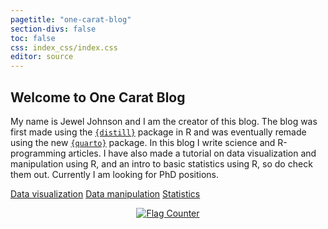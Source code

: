 ```yaml
---
pagetitle: "one-carat-blog"
section-divs: false
toc: false
css: index_css/index.css
editor: source
---
```

## Welcome to One Carat Blog

My name is Jewel Johnson and I am the creator of this blog. The blog was first made using the [`{distill}`](https://rstudio.github.io/distill/) package in R and was eventually remade using the new [`{quarto}`](https://quarto.org/) package. In this blog I write science and R-programming articles. I have also made a tutorial on data visualization and manipulation using R, and an intro to basic statistics using R, so do check them out. Currently I am looking for PhD positions.

::: {.hero-buttons}
[Data visualization](https://jeweljohnsonj.github.io/one-carat-blog/articles/data_viz/project1.html){#btn-index .btn-action .btn .btn-success .btn-lg role="button"}
[Data manipulation](https://jeweljohnsonj.github.io/one-carat-blog/articles/data_man/project5.html){#btn-index .btn-action .btn .btn-success .btn-lg role="button"}
[Statistics](https://jeweljohnsonj.github.io/one-carat-blog/articles/stat/project1.html){#btn-index .btn-action .btn .btn-success .btn-lg role="button"}
:::

<center>        
<a href="https://info.flagcounter.com/ynrK"><img src="https://s11.flagcounter.com/count2/ynrK/bg_000000/txt_FFFFFF/border_F0F0F0/columns_3/maxflags_9/viewers_0/labels_1/pageviews_1/flags_0/percent_0/" alt="Flag Counter" border="0"></a>
</center>